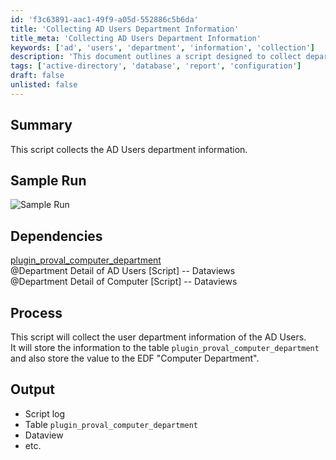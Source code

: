 ```yaml
---
id: 'f3c63891-aac1-49f9-a05d-552886c5b6da'
title: 'Collecting AD Users Department Information'
title_meta: 'Collecting AD Users Department Information'
keywords: ['ad', 'users', 'department', 'information', 'collection']
description: 'This document outlines a script designed to collect department information for Active Directory users. It details the dependencies required for the script, the process it follows to gather and store data, and the expected output, including logs and dataviews.'
tags: ['active-directory', 'database', 'report', 'configuration']
draft: false
unlisted: false
---
```

## Summary

This script collects the AD Users department information.

## Sample Run

![Sample Run](../../../static/img/Computer-Department-AuditingDV/image_1.png)

## Dependencies

[plugin_proval_computer_department](https://proval.itglue.com/DOC-5078775-7969931)  
@Department Detail of AD Users [Script] -- Dataviews  
@Department Detail of Computer [Script] -- Dataviews  

## Process

This script will collect the user department information of the AD Users.  
It will store the information to the table `plugin_proval_computer_department` and also store the value to the EDF "Computer Department".

## Output

- Script log
- Table `plugin_proval_computer_department`
- Dataview
- etc.











